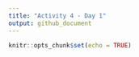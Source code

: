 ```yaml
---
title: "Activity 4 - Day 1"
output: github_document
---
```


```r
knitr::opts_chunk$set(echo = TRUE)
```

